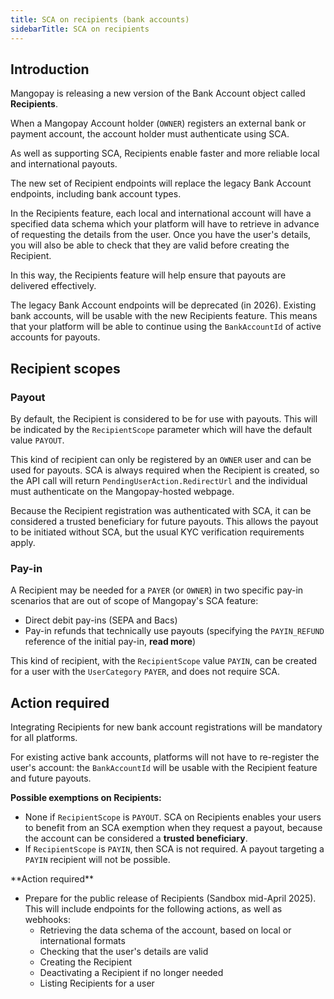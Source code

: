 ```yaml
---
title: SCA on recipients (bank accounts)
sidebarTitle: SCA on recipients
---
```


## Introduction

Mangopay is releasing a new version of the Bank Account object called **Recipients**.  

When a Mangopay Account holder (`OWNER`) registers an external bank or payment account, the account holder must authenticate using SCA.

As well as supporting SCA, Recipients enable faster and more reliable local and international payouts.

The new set of Recipient endpoints will replace the legacy Bank Account endpoints, including bank account types. 

In the Recipients feature, each local and international account will have a specified data schema which your platform will have to retrieve in advance of requesting the details from the user. Once you have the user's details, you will also be able to check that they are valid before creating the Recipient.

In this way, the Recipients feature will help ensure that payouts are delivered effectively.

The legacy Bank Account endpoints will be deprecated (in 2026). Existing bank accounts, will be usable with the new Recipients feature. This means that your platform will be able to continue using the `BankAccountId` of active accounts for payouts.

## Recipient scopes

### Payout

By default, the Recipient is considered to be for use with payouts. This will be indicated by the `RecipientScope` parameter which will have the default value `PAYOUT`. 

This kind of recipient can only be registered by an `OWNER` user and can be used for payouts. SCA is always required when the Recipient is created, so the API call will return `PendingUserAction.RedirectUrl` and the individual must authenticate on the Mangopay-hosted webpage.

Because the Recipient registration was authenticated with SCA, it can be considered a trusted beneficiary for future payouts. This allows the payout to be initiated without SCA, but the usual KYC verification requirements apply.

### Pay-in

A Recipient may be needed for a `PAYER` (or `OWNER`) in two specific pay-in scenarios that are out of scope of Mangopay's SCA feature:

- Direct debit pay-ins (SEPA and Bacs)
- Pay-in refunds that technically use payouts (specifying the `PAYIN_REFUND` reference of the initial pay-in, **read more**)

This kind of recipient, with the `RecipientScope` value `PAYIN`, can be created for a user with the `UserCategory` `PAYER`, and does not require SCA.

## Action required

<Info>
Integrating Recipients for new bank account registrations will be mandatory for all platforms. 

For existing active bank accounts, platforms will not have to re-register the user's account: the `BankAccountId` will be usable with the Recipient feature and future payouts.

**Possible exemptions on Recipients:**

- None if `RecipientScope` is `PAYOUT`. SCA on Recipients enables your users to benefit from an SCA exemption when they request a payout, because the account can be considered a **trusted beneficiary**.
- If `RecipientScope` is `PAYIN`, then SCA is not required. A payout targeting a `PAYIN` recipient will not be possible.
</Info>

<Info>
**Action required**

- Prepare for the public release of Recipients (Sandbox mid-April 2025). This will include endpoints for the following actions, as well as webhooks:
  - Retrieving the data schema of the account, based on local or international formats
  - Checking that the user's details are valid
  - Creating the Recipient
  - Deactivating a Recipient if no longer needed
  - Listing Recipients for a user
</Info>